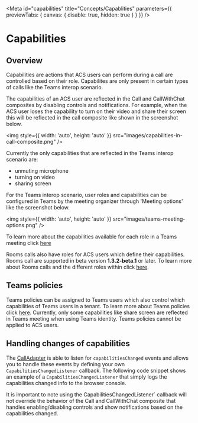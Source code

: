 

<Meta
  id="capabilities"
  title="Concepts/Capablities"
  parameters={{ previewTabs: { canvas: { disable: true, hidden: true } } }}
/>

# Capabilities

## Overview

Capabilities are actions that ACS users can perform during a call are controlled based on their role. Capabilites are only
present in certain types of calls like the Teams interop scenario.

The capabilities of an ACS user are reflected in the Call and CallWithChat composites by disabling controls and notifications.
For example, when the ACS user loses the capability to turn on their video and share their screen this will be reflected in
the call composite like shown in the screenshot below.

<img style={{ width: 'auto', height: 'auto' }} src="images/capabilities-in-call-composite.png" />

Currently the only capabilities that are reflected in the Teams interop scenario are:

- unmuting microphone
- turning on video
- sharing screen

For the Teams interop scenario, user roles and capabilities can be configured in Teams by the meeting organizer through
'Meeting options' like the screenshot below.

<img style={{ width: 'auto', height: 'auto' }} src="images/teams-meeting-options.png" />

To learn more about the capabilities available for each role in a Teams meeting click
[here](https://support.microsoft.com/en-us/office/roles-in-microsoft-teams-meetings-c16fa7d0-1666-4dde-8686-0a0bfe16e019)

Rooms calls also have roles for ACS users which define their capabilities. Rooms call are supported in beta version
**1.3.2-beta.1** or later. To learn more about Rooms calls and the different roles within click [here](path=/docs/rooms).

## Teams policies

Teams policies can be assigned to Teams users which also control which capabilities of Teams users in a tenant. To
learn more about Teams policies click
[here](https://learn.microsoft.com/en-us/microsoftteams/assign-policies-users-and-groups). Currently, only some
capabilities like share screen are reflected in Teams meeting when using Teams identity. Teams policies cannot be
applied to ACS users.

## Handling changes of capabilities

The [CallAdapter](path=/docs/composite-adapters--page#call-adapter) is able to listen for `capabilitiesChanged` events
and allows you to handle these events by defining your own `CapabilitiesChangedListener` callback. The following code
snippet shows an example of a `CapabilitiesChangedListener` that simply logs the capabilities changed info to the
browser console.

<Source code={CapabilitiesChangedListenerSnippetText} />

It is important to note using the CapabilitiesChangedListener` callback will not override the behavior of the Call and
CallWithChat composite that handles enabling/disabling controls and show notifications based on the capabilities
changed.

